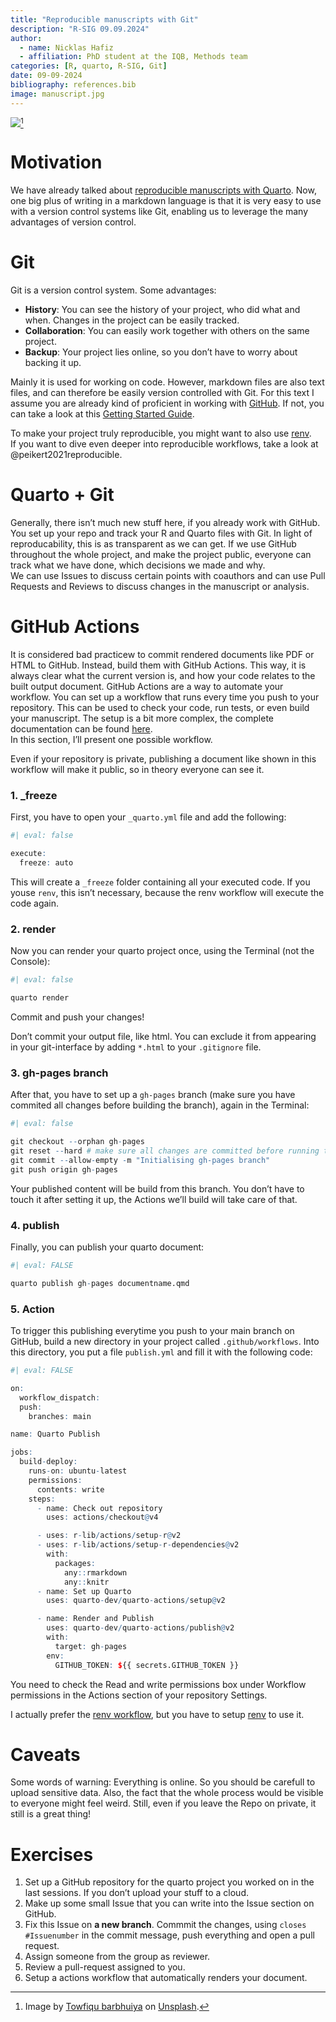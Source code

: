 ```yaml
---
title: "Reproducible manuscripts with Git"
description: "R-SIG 09.09.2024"
author: 
  - name: Nicklas Hafiz
  - affiliation: PhD student at the IQB, Methods team
categories: [R, quarto, R-SIG, Git]
date: 09-09-2024
bibliography: references.bib
image: manuscript.jpg
---
```


![](manuscript.jpg)[^1]

[^1]: Image by [Towfiqu barbhuiya](https://unsplash.com/de/@towfiqu999999?utm_content=creditCopyText&utm_medium=referral&utm_source=unsplash) on [Unsplash](https://unsplash.com/de/fotos/eine-nahaufnahme-eines-papierstapels-auf-einem-tisch-KKHs1e2yiwc?utm_content=creditCopyText&utm_medium=referral&utm_source=unsplash).

# Motivation

We have already talked about [reproducible manuscripts with Quarto](https://iqb-research.github.io/IQB-Methods/docs/r_sig/24_07_15_quarto_1/). Now, one big plus of writing in a markdown language is that it is very easy to use with a version control systems like Git, enabling us to leverage the many advantages of version control.

# Git

Git is a version control system. Some advantages:

-   **History**: You can see the history of your project, who did what and when. Changes in the project can be easily tracked.
-   **Collaboration**: You can easily work together with others on the same project.
-   **Backup**: Your project lies online, so you don't have to worry about backing it up.

Mainly it is used for working on code. However, markdown files are also text files, and can therefore be easily version controlled with Git. For this text I assume you are already kind of proficient in working with [GitHub](https://github.com/). If not, you can take a look at this [Getting Started Guide](https://docs.github.com/en/get-started/start-your-journey/hello-world).

::: callout-tip
To make your project truly reproducible, you might want to also use [renv](https://iqb-research.github.io/IQB-Methods/docs/r_sig/23_11_06_renv/).\
If you want to dive even deeper into reproducible workflows, take a look at @peikert2021reproducible.
:::

# Quarto + Git

Generally, there isn't much new stuff here, if you already work with GitHub. You set up your repo and track your R and Quarto files with Git. In light of reproducability, this is as transparent as we can get. If we use GitHub throughout the whole project, and make the project public, everyone can track what we have done, which decisions we made and why.\
We can use Issues to discuss certain points with coauthors and can use Pull Requests and Reviews to discuss changes in the manuscript or analysis.

# GitHub Actions

It is considered bad practicew to commit rendered documents like PDF or HTML to GitHub. Instead, build them with GitHub Actions. This way, it is always clear what the current version is, and how your code relates to the built output document. GitHub Actions are a way to automate your workflow. You can set up a workflow that runs every time you push to your repository. This can be used to check your code, run tests, or even build your manuscript. The setup is a bit more complex, the complete documentation can be found [here](https://quarto.org/docs/publishing/github-pages.html).\
In this section, I'll present one possible workflow.

::: callout-warning
Even if your repository is private, publishing a document like shown in this workflow will make it public, so in theory everyone can see it.
:::

### 1. \_freeze

First, you have to open your `_quarto.yml` file and add the following:

```r
#| eval: false

execute:
  freeze: auto
```

This will create a `_freeze` folder containing all your executed code. If you youse `renv`, this isn't necessary, because the renv workflow will execute the code again.

### 2. render

Now you can render your quarto project once, using the Terminal (not the Console):

```r
#| eval: false

quarto render
```

Commit and push your changes!

::: {callout-tip}
Don't commit your output file, like html. You can exclude it from appearing in your git-interface by adding `*.html` to your `.gitignore` file.
:::

### 3. gh-pages branch

After that, you have to set up a `gh-pages` branch (make sure you have commited all changes before building the branch), again in the Terminal:

```r
#| eval: false

git checkout --orphan gh-pages
git reset --hard # make sure all changes are committed before running this!
git commit --allow-empty -m "Initialising gh-pages branch"
git push origin gh-pages
```

Your published content will be build from this branch. You don't have to touch it after setting it up, the Actions we'll build will take care of that.

### 4. publish

Finally, you can publish your quarto document:

```r
#| eval: FALSE

quarto publish gh-pages documentname.qmd
```

### 5. Action

To trigger this publishing everytime you push to your main branch on GitHub, build a new directory in your project called `.github/workflows`. Into this directory, you put a file `publish.yml` and fill it with the following code:

```r
#| eval: FALSE

on:
  workflow_dispatch:
  push:
    branches: main

name: Quarto Publish

jobs:
  build-deploy:
    runs-on: ubuntu-latest
    permissions:
      contents: write
    steps:
      - name: Check out repository
        uses: actions/checkout@v4

      - uses: r-lib/actions/setup-r@v2
      - uses: r-lib/actions/setup-r-dependencies@v2
        with:
          packages:
            any::rmarkdown
            any::knitr
      - name: Set up Quarto
        uses: quarto-dev/quarto-actions/setup@v2

      - name: Render and Publish
        uses: quarto-dev/quarto-actions/publish@v2
        with:
          target: gh-pages
        env:
          GITHUB_TOKEN: ${{ secrets.GITHUB_TOKEN }}
```

::: callout-important
You need to check the Read and write permissions box under Workflow permissions in the Actions section of your repository Settings.
:::

::: callout-note
I actually prefer the [renv workflow](https://quarto.org/docs/publishing/github-pages.html#executing-code), but you have to setup [renv](https://iqb-research.github.io/IQB-Methods/docs/r_sig/23_11_06_renv/) to use it.
:::

# Caveats

Some words of warning: Everything is online. So you should be carefull to upload sensitive data. Also, the fact that the whole process would be visible to everyone might feel weird. Still, even if you leave the Repo on private, it still is a great thing!

# Exercises

1.  Set up a GitHub repository for the quarto project you worked on in the last sessions. If you don't upload your stuff to a cloud.
2.  Make up some small Issue that you can write into the Issue section on GitHub.
3.  Fix this Issue on **a new branch**. Commmit the changes, using `closes #Issuenumber` in the commit message, push everything and open a pull request.
4.  Assign someone from the group as reviewer.
5.  Review a pull-request assigned to you.
6.  Setup a actions workflow that automatically renders your document.
